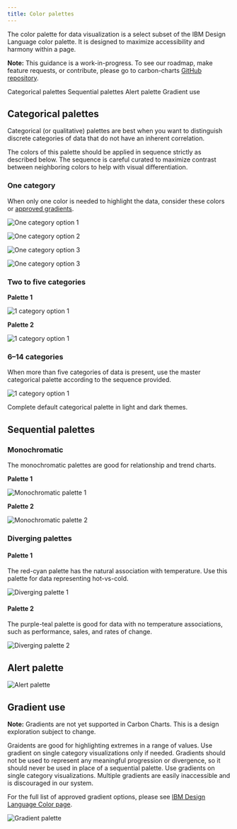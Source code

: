 ```yaml
---
title: Color palettes
---
```


<PageDescription>

The color palette for data visualization is a select subset of the IBM Design Language color palette. It is designed to maximize accessibility and harmony within a page.

</PageDescription>

<InlineNotification>

**Note:** This guidance is a work-in-progress. To see our roadmap, make feature requests, or contribute, please go to carbon-charts [GitHub repository](https://github.com/carbon-design-system/carbon-charts).

</InlineNotification>

<AnchorLinks>

<AnchorLink>Categorical palettes</AnchorLink>
<AnchorLink>Sequential palettes</AnchorLink>
<AnchorLink>Alert palette</AnchorLink>
<AnchorLink>Gradient use</AnchorLink>

</AnchorLinks>

## Categorical palettes

Categorical (or qualitative) palettes are best when you want to distinguish discrete categories of data that do not have an inherent correlation.

The colors of this palette should be applied in sequence strictly as described below. The sequence is careful curated to maximize contrast between neighboring colors to help with visual differentiation.

### One category

When only one color is needed to highlight the data, consider these colors or [approved gradients](#gradient-use).

<Row>
<Column colLg={3} colMd={2} colSm={2}>

![One category option 1](images/palettes-1cat-1.png)

</Column>
<Column colLg={3} colMd={2} colSm={2}>

![One category option 2](images/palettes-1cat-2.png)

</Column>
<Column colLg={3} colMd={2} colSm={2}>

![One category option 3](images/palettes-1cat-3.png)

</Column>
<Column colLg={3} colMd={2} colSm={2}>

![One category option 3](images/palettes-1cat-4.png)

</Column>
</Row>

### Two to five categories

**Palette 1**

<Row>
<Column  colLg={8} colMd={6} colSm={4}>

![1 category option 1](images/palettes-5cat-1.png)

</Column>
</Row>

**Palette 2**

<Row>
<Column  colLg={8} colMd={6} colSm={4}>

![1 category option 1](images/palettes-5cat-2.png)

</Column>
</Row>

### 6–14 categories

When more than five categories of data is present, use the master categorical palette according to the sequence provided.

<Row>
<Column  colLg={8} colMd={6} colSm={4}>

![1 category option 1](images/palettes-14cat.png)

<Caption>

Complete default categorical palette in light and dark themes.

</Caption>

</Column>
</Row>

## Sequential palettes

### Monochromatic

The monochromatic palettes are good for relationship and trend charts.

**Palette 1**

<Row>
<Column  colLg={8} colMd={6} colSm={4}>

![Monochromatic palette 1](images/palettes-mono-1.png)

</Column>
</Row>

**Palette 2**

<Row>
<Column  colLg={8} colMd={6} colSm={4}>

![Monochromatic palette 2](images/palettes-mono-2.png)

</Column>
</Row>

### Diverging palettes

#### Palette 1

The red-cyan palette has the natural association with temperature. Use this palette for data representing hot-vs-cold.

<Row>
<Column colLg={12} colMd={6} colSm={4}>

![Diverging palette 1](images/palettes-div1.png)

</Column>
</Row>

#### Palette 2

The purple-teal palette is good for data with no temperature associations, such as performance, sales, and rates of change.

<Row>
<Column colLg={12} colMd={6} colSm={4}>

![Diverging palette 2](images/palettes-div2.png)

</Column>
</Row>

## Alert palette

<Row>
<Column colLg={8} colMd={6} colSm={4}>

![Alert palette](images/palettes-alert.png)

</Column>
</Row>

## Gradient use

<InlineNotification>

**Note:** Gradients are not yet supported in Carbon Charts. This is a design exploration subject to change.

</InlineNotification>

Graidents are good for highlighting extremes in a range of values. Use gradient on single category visualizations only if needed. Gradients should not be used to represent any meaningful progression or divergence, so it should never be used in place of a sequential palette. Use gradients on single category visualizations. Multiple gradients are easily inaccessible and is discouraged in our system.

For the full list of approved gradient options, please see [IBM Design Language Color page](https://www.ibm.com/design/language/elements/color#gradients).

<Row>
<Column colLg={8} colMd={6} colSm={4}>

![Gradient palette](images/gradient.png)

</Column>
</Row>
